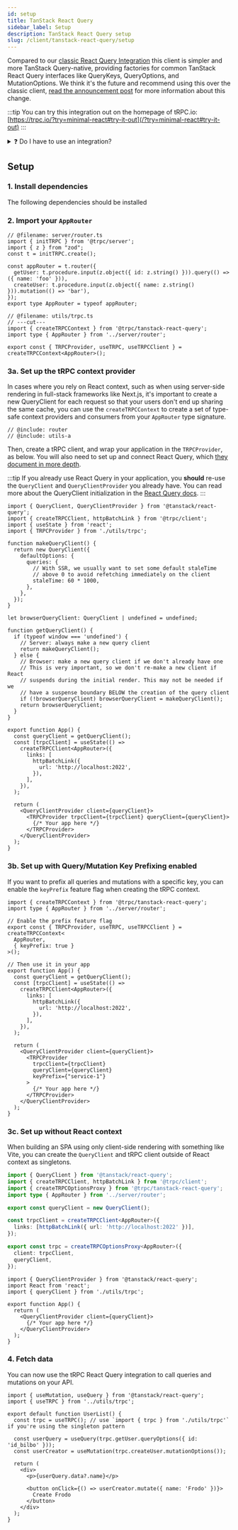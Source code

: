 ```yaml
---
id: setup
title: TanStack React Query
sidebar_label: Setup
description: TanStack React Query setup
slug: /client/tanstack-react-query/setup
---
```


Compared to our [classic React Query Integration](/docs/client/react) this client is simpler and more TanStack Query-native, providing factories for common TanStack React Query interfaces like QueryKeys, QueryOptions, and MutationOptions. We think it's the future and recommend using this over the classic client, <a href="/blog/introducing-tanstack-react-query-client">read the announcement post</a> for more information about this change.

:::tip
You can try this integration out on the homepage of tRPC.io: [https://trpc.io/?try=minimal-react#try-it-out](/?try=minimal-react#try-it-out)
:::

<details>
<summary>❓ Do I have to use an integration?</summary>

No! The integration is fully optional. You can use `@tanstack/react-query` using just a [vanilla tRPC client](/docs/client/vanilla), although then you'll have to manually manage query keys and do not get the same level of DX as when using the integration package.

```ts title='utils/trpc.ts'
export const trpc = createTRPCClient<AppRouter>({
  links: [httpBatchLink({ url: 'YOUR_API_URL' })],
});
```

```tsx title='components/PostList.tsx'
function PostList() {
  const { data } = useQuery({
    queryKey: ['posts'],
    queryFn: () => trpc.post.list.query(),
  });
  data; // Post[]

  // ...
}
```

</details>

## Setup

### 1. Install dependencies

The following dependencies should be installed


<InstallSnippet pkgs="@trpc/server @trpc/client @trpc/tanstack-react-query @tanstack/react-query" />

### 2. Import your `AppRouter`

```twoslash include router
// @filename: server/router.ts
import { initTRPC } from '@trpc/server';
import { z } from "zod";
const t = initTRPC.create();

const appRouter = t.router({
  getUser: t.procedure.input(z.object({ id: z.string() })).query(() => ({ name: 'foo' })),
  createUser: t.procedure.input(z.object({ name: z.string() })).mutation(() => 'bar'),
});
export type AppRouter = typeof appRouter;
```

```twoslash include utils-a
// @filename: utils/trpc.ts
// ---cut---
import { createTRPCContext } from '@trpc/tanstack-react-query';
import type { AppRouter } from '../server/router';

export const { TRPCProvider, useTRPC, useTRPCClient } = createTRPCContext<AppRouter>();
```


<ImportAppRouter />

### 3a. Set up the tRPC context provider

In cases where you rely on React context, such as when using server-side rendering in full-stack frameworks like Next.js, it's important to create a new QueryClient for each request so that your users don't end up sharing the same cache, you can use the `createTRPCContext` to create a set of type-safe context providers and consumers from your `AppRouter` type signature.

```tsx title='utils/trpc.ts' twoslash
// @include: router
// @include: utils-a
```

Then, create a tRPC client, and wrap your application in the `TRPCProvider`, as below. You will also need to set up and connect React Query, which [they document in more depth](https://tanstack.com/query/latest/docs/framework/react/quick-start).

:::tip
If you already use React Query in your application, you **should** re-use the `QueryClient` and `QueryClientProvider` you already have. You can read more about the QueryClient initialization in the [React Query docs](https://tanstack.com/query/latest/docs/framework/react/guides/advanced-ssr#initial-setup).
:::

```tsx title='components/App.tsx'
import { QueryClient, QueryClientProvider } from '@tanstack/react-query';
import { createTRPCClient, httpBatchLink } from '@trpc/client';
import { useState } from 'react';
import { TRPCProvider } from './utils/trpc';

function makeQueryClient() {
  return new QueryClient({
    defaultOptions: {
      queries: {
        // With SSR, we usually want to set some default staleTime
        // above 0 to avoid refetching immediately on the client
        staleTime: 60 * 1000,
      },
    },
  });
}

let browserQueryClient: QueryClient | undefined = undefined;

function getQueryClient() {
  if (typeof window === 'undefined') {
    // Server: always make a new query client
    return makeQueryClient();
  } else {
    // Browser: make a new query client if we don't already have one
    // This is very important, so we don't re-make a new client if React
    // suspends during the initial render. This may not be needed if we
    // have a suspense boundary BELOW the creation of the query client
    if (!browserQueryClient) browserQueryClient = makeQueryClient();
    return browserQueryClient;
  }
}

export function App() {
  const queryClient = getQueryClient();
  const [trpcClient] = useState(() =>
    createTRPCClient<AppRouter>({
      links: [
        httpBatchLink({
          url: 'http://localhost:2022',
        }),
      ],
    }),
  );

  return (
    <QueryClientProvider client={queryClient}>
      <TRPCProvider trpcClient={trpcClient} queryClient={queryClient}>
        {/* Your app here */}
      </TRPCProvider>
    </QueryClientProvider>
  );
}
```

### 3b. Set up with Query/Mutation Key Prefixing enabled

If you want to prefix all queries and mutations with a specific key, you can enable the `keyPrefix` feature flag when creating the tRPC context.

```tsx title='components/App.tsx'
import { createTRPCContext } from '@trpc/tanstack-react-query';
import type { AppRouter } from '../server/router';

// Enable the prefix feature flag
export const { TRPCProvider, useTRPC, useTRPCClient } = createTRPCContext<
  AppRouter,
  { keyPrefix: true }
>();

// Then use it in your app
export function App() {
  const queryClient = getQueryClient();
  const [trpcClient] = useState(() =>
    createTRPCClient<AppRouter>({
      links: [
        httpBatchLink({
          url: 'http://localhost:2022',
        }),
      ],
    }),
  );

  return (
    <QueryClientProvider client={queryClient}>
      <TRPCProvider
        trpcClient={trpcClient}
        queryClient={queryClient}
        keyPrefix={"service-1"}
      >
        {/* Your app here */}
      </TRPCProvider>
    </QueryClientProvider>
  );
}
```

### 3c. Set up without React context

When building an SPA using only client-side rendering with something like Vite, you can create the `QueryClient` and tRPC client outside of React context as singletons.

```ts title='utils/trpc.ts'
import { QueryClient } from '@tanstack/react-query';
import { createTRPCClient, httpBatchLink } from '@trpc/client';
import { createTRPCOptionsProxy } from '@trpc/tanstack-react-query';
import type { AppRouter } from '../server/router';

export const queryClient = new QueryClient();

const trpcClient = createTRPCClient<AppRouter>({
  links: [httpBatchLink({ url: 'http://localhost:2022' })],
});

export const trpc = createTRPCOptionsProxy<AppRouter>({
  client: trpcClient,
  queryClient,
});
```

```tsx title='components/App.tsx'
import { QueryClientProvider } from '@tanstack/react-query';
import React from 'react';
import { queryClient } from './utils/trpc';

export function App() {
  return (
    <QueryClientProvider client={queryClient}>
      {/* Your app here */}
    </QueryClientProvider>
  );
}
```

### 4. Fetch data

You can now use the tRPC React Query integration to call queries and mutations on your API.

```tsx title='components/user-list.tsx'
import { useMutation, useQuery } from '@tanstack/react-query';
import { useTRPC } from '../utils/trpc';

export default function UserList() {
  const trpc = useTRPC(); // use `import { trpc } from './utils/trpc'` if you're using the singleton pattern

  const userQuery = useQuery(trpc.getUser.queryOptions({ id: 'id_bilbo' }));
  const userCreator = useMutation(trpc.createUser.mutationOptions());

  return (
    <div>
      <p>{userQuery.data?.name}</p>

      <button onClick={() => userCreator.mutate({ name: 'Frodo' })}>
        Create Frodo
      </button>
    </div>
  );
}
```
